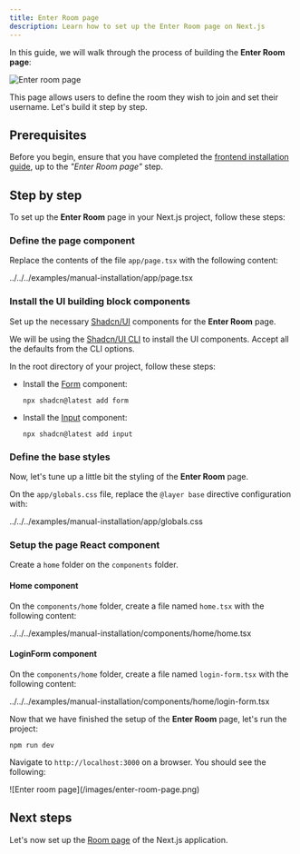 ```yaml
---
title: Enter Room page
description: Learn how to set up the Enter Room page on Next.js
---
```



In this guide, we will walk through the process of building the **Enter Room page**:

![Enter room page](/images/enter-room-page.png)

This page allows users to define the room they wish to join and set their username. 
Let's build it step by step.

## Prerequisites

Before you begin, ensure that you have completed the [frontend installation guide](/docs/main/manual-installation/frontend), up to the *"Enter Room page"* step.

## Step by step

To set up the **Enter Room** page in your Next.js project, follow these steps:

<div className="fd-steps">

<div className="[&_h3]:fd-step">
 
### Define the page component

Replace the contents of the file `app/page.tsx` with the following content:

<include lang="tsx" meta='title="app/page.tsx"'>
  ../../../examples/manual-installation/app/page.tsx
</include>

</div>

<div className="[&_h3]:fd-step">
 
### Install the UI building block components

Set up the necessary [Shadcn/UI](https://ui.shadcn.com/docs) components for the **Enter Room** page.

We will be using the [Shadcn/UI CLI](https://ui.shadcn.com/docs/cli) to install the UI components. Accept
all the defaults from the CLI options.

In the root directory of your project, follow these steps:

- Install the [Form](https://ui.shadcn.com/docs/components/form) component:

  ```shell
  npx shadcn@latest add form
  ```

- Install the [Input](https://ui.shadcn.com/docs/components/input) component:

  ```shell
  npx shadcn@latest add input
  ```

</div>

<div className="[&_h3]:fd-step">
 
### Define the base styles

Now, let's tune up a little bit the styling of the **Enter Room** page.

On the `app/globals.css` file, replace the `@layer base` directive configuration with:

<include lang="css" meta='title="app/globals.css"'>
  ../../../examples/manual-installation/app/globals.css
</include>

</div>

<div className="[&_h3]:fd-step">
 
### Setup the page React component

Create a `home` folder on the `components` folder.

#### Home component

On the `components/home` folder, create a file named `home.tsx` with the following content:

<include lang="tsx" meta='title="components/home/home.tsx"'>
  ../../../examples/manual-installation/components/home/home.tsx
</include>

#### LoginForm component

On the `components/home` folder, create a file named `login-form.tsx` with the following content:

<include lang="tsx" meta='title="components/home/login-form.tsx"'>
  ../../../examples/manual-installation/components/home/login-form.tsx
</include>

<Separator />

Now that we have finished the setup of the **Enter Room** page, let's run the project:

```shell
npm run dev
```

Navigate to `http://localhost:3000` on a browser. You should see the following:

<div className="flex justify-center items-center *:max-w-[500px] bg-gradient-to-br from-fd-primary/10 rounded-xl border">
  ![Enter room page](/images/enter-room-page.png)
</div>

</div>

</div>

## Next steps

Let's now set up the [Room page](/docs/main/manual-installation/frontend/room-page) of the Next.js application.
